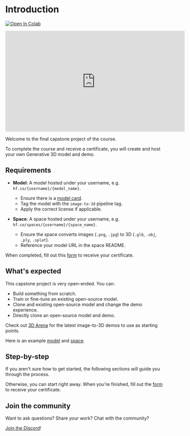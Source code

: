 # Introduction

[![Open In Colab](https://colab.research.google.com/assets/colab-badge.svg)](https://githubtocolab.com/dylanebert/ml-for-3d-course-notebooks/blob/main/capstone.ipynb)

<iframe width="560" height="315" src="https://www.youtube.com/embed/l-KcMssIhI4?si=bAsM1wYWWenJjoAV" title="YouTube video player" frameborder="0" allow="accelerometer; autoplay; clipboard-write; encrypted-media; gyroscope; picture-in-picture; web-share" referrerpolicy="strict-origin-when-cross-origin" allowfullscreen></iframe>

Welcome to the final capstone project of the course.

To complete the course and receive a certificate, you will create and host your own Generative 3D model and demo.

## Requirements

- **Model**: A model hosted under your username, e.g. `hf.co/{username}/{model_name}`.
  - Ensure there is a [model card](https://huggingface.co/docs/hub/en/model-cards).
  - Tag the model with the `image-to-3d` pipeline tag.
  - Apply the correct license if applicable.
  
- **Space**: A space hosted under your username, e.g. `hf.co/spaces/{username}/{space_name}`.
  - Ensure the space converts images (`.png`, `.jpg`) to 3D (`.glb`, `.obj`, `.ply`, `.splat`).
  - Reference your model URL in the space README.

When completed, fill out this [form](https://forms.gle/rQedXFktHPYeikrt6) to receive your certificate.

## What's expected

This capstone project is very open-ended. You can:

- Build something from scratch.
- Train or fine-tune an existing open-source model.
- Clone and existing open-source model and change the demo experience.
- Directly clone an open-source model and demo.

Check out [3D Arena](https://huggingface.co/spaces/dylanebert/3d-arena) for the latest image-to-3D demos to use as starting points.

Here is an example [model](https://huggingface.co/dylanebert/LGM-full) and [space](https://huggingface.co/spaces/dylanebert/LGM-tiny).

## Step-by-step

If you aren't sure how to get started, the following sections will guide you through the process.

Otherwise, you can start right away. When you're finished, fill out the [form](https://forms.gle/rQedXFktHPYeikrt6) to receive your certificate.

## Join the community

Want to ask questions? Share your work? Chat with the community? 

[Join the Discord](https://hf.co/join/discord)!
